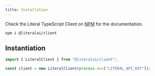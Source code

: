 ```yaml
---
title: Installation
---
```


Check the Literal TypeScript Client on [NPM](https://www.npmjs.com/package/@literalai/client) for the documentation.

```shell
npm i @literalai/client
```


## Instantiation

```ts
import { LiteralClient } from "@literalai/client";

const client = new LiteralClient(process.env["LITERAL_API_KEY"]);
```

